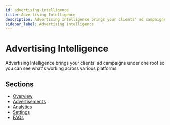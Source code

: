 ```yaml
---
id: advertising-intelligence
title: Advertising Intelligence
description: Advertising Intelligence brings your clients' ad campaigns under one roof so you can see what's working across various platforms.
sidebar_label: Advertising Intelligence
---
```


# Advertising Intelligence

Advertising Intelligence brings your clients' ad campaigns under one roof so you can see what's working across various platforms.

## Sections

- [Overview](overview)
- [Advertisements](advertisements)
- [Analytics](analytics)
- [Settings](settings)
- [FAQs](faqs)